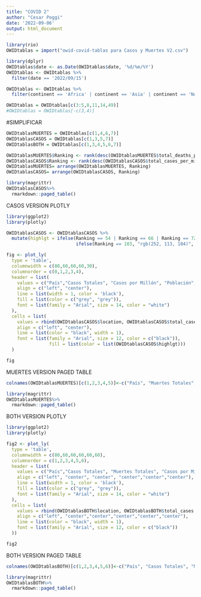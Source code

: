 ```yaml
---
title: "COVID 2"
author: "Cesar Poggi"
date: '2022-09-06'
output: html_document
---
```


```r
library(rio)
OWIDtablas = import("owid-covid-tablas para Casos y Muertes V2.csv")
```

```r
library(dplyr)
OWIDtablas$date <- as.Date(OWIDtablas$date, '%d/%m/%Y')
OWIDtablas <- OWIDtablas %>%
  filter(date == '2022/09/15')

OWIDtablas <- OWIDtablas %>%
  filter(continent == 'Africa' | continent == 'Asia' | continent == 'North America' | continent == 'Europe' | continent == 'Oceania' | continent == 'South America' )
```

```r
OWIDtablas = OWIDtablas[c(3:5,8,11,14,49)]
#OWIDtablas = OWIDtablas[-c(3,4)]
```

#SIMPLIFICAR
```r
OWIDtablasMUERTES = OWIDtablas[c(1,4,6,7)]
OWIDtablasCASOS = OWIDtablas[c(1,3,5,7)]
OWIDtablasBOTH = OWIDtablas[c(1,3,4,5,6,7)]
```

```r
OWIDtablasMUERTES$Ranking <- rank(desc(OWIDtablasMUERTES$total_deaths_per_million))
OWIDtablasCASOS$Ranking <- rank(desc(OWIDtablasCASOS$total_cases_per_million))
OWIDtablasMUERTES= arrange(OWIDtablasMUERTES, Ranking)
OWIDtablasCASOS= arrange(OWIDtablasCASOS, Ranking)
```

```r
library(magrittr)
OWIDtablasCASOS%>%
  rmarkdown::paged_table()
```


CASOS VERSION PLOTLY
```r
library(ggplot2)
library(plotly)

OWIDtablasCASOS <- OWIDtablasCASOS %>% 
  mutate(highlgt = ifelse(Ranking == 54 | Ranking == 66 | Ranking == 72 | Ranking == 73 | Ranking == 87 | Ranking == 104 | Ranking == 111 | Ranking == 114 | Ranking == 117 | Ranking == 134 | Ranking == 136 | Ranking == 139 | Ranking == 140 | Ranking == 142 | Ranking == 147 | Ranking == 158 | Ranking == 198, "rgb(255, 255, 97)",
                          ifelse(Ranking == 103, "rgb(252, 113, 104)", "white")))

fig <- plot_ly(
  type = 'table',
  columnwidth = c(80,60,60,60,30),
  columnorder = c(0,1,2,3,4),
  header = list(
    values = c("País","Casos Totales", "Casos por Millón", "Población","Ranking"),
    align = c("left", "center"),
    line = list(width = 1, color = 'black'),
    fill = list(color = c("grey", "grey")),
    font = list(family = "Arial", size = 14, color = "white")
  ),
  cells = list(
    values = rbind(OWIDtablasCASOS$location, OWIDtablasCASOS$total_cases, OWIDtablasCASOS$total_cases_per_million, OWIDtablasCASOS$population, OWIDtablasCASOS$Ranking),
    align = c("left", "center"),
    line = list(color = "black", width = 1),
    font = list(family = "Arial", size = 12, color = c("black")),
                fill = list(color = list(OWIDtablasCASOS$highlgt)))
  ) 

fig
```

MUERTES VERSION PAGED TABLE
```r
colnames(OWIDtablasMUERTES)[c(1,2,3,4,5)]<-c("País", "Muertes Totales", "Muertes por Millón", "Población", "Ranking")

library(magrittr)
OWIDtablasMUERTES%>%
  rmarkdown::paged_table()

```

BOTH VERSION PLOTLY
```r
library(ggplot2)
library(plotly)

fig2 <- plot_ly(
  type = 'table',
  columnwidth = c(80,60,60,60,60,60),
  columnorder = c(1,2,3,4,5,6),
  header = list(
    values = c("País","Casos Totales", "Muertes Totales", "Casos por Millón", "Muertes por Millón", "Población"),
    align = c("left", "center", "center", "center","center","center"),
    line = list(width = 1, color = 'black'),
    fill = list(color = c("grey", "grey")),
    font = list(family = "Arial", size = 14, color = "white")
  ),
  cells = list(
    values = rbind(OWIDtablasBOTH$location, OWIDtablasBOTH$total_cases, OWIDtablasBOTH$total_deaths, OWIDtablasBOTH$total_cases_per_million, OWIDtablasBOTH$total_deaths_per_million, OWIDtablasBOTH$population),
    align = c("left", "center","center","center","center","center"),
    line = list(color = "black", width = 1),
    font = list(family = "Arial", size = 12, color = c("black"))
  ))

fig2
```

BOTH VERSION PAGED TABLE
```r
colnames(OWIDtablasBOTH)[c(1,2,3,4,5,6)]<-c("País", "Casos Totales", "Muertes Totales", "Casos por Millón", "Muertes por Millón", "Población")

library(magrittr)
OWIDtablasBOTH%>%
  rmarkdown::paged_table()
```

